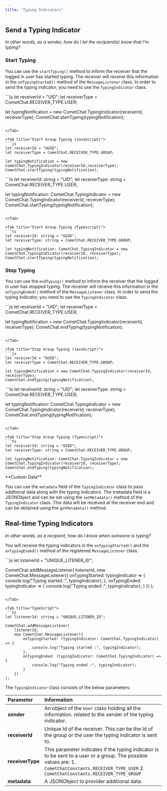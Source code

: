 ```yaml
---
title: "Typing Indicators"
---
```




## Send a Typing Indicator

*In other words, as a sender, how do I let the recipient(s) know that I'm typing?*

### Start Typing

You can use the `startTyping()` method to inform the receiver that the logged in user has started typing. The receiver will receive this information in the `onTypingStarted()` method of the `MessageListener` class. In order to send the typing indicator, you need to use the `TypingIndicator` class.

<Tabs>
<Tab title="Start User Typing (JavaScript)">
```js
let receiverId = "UID";
let receiverType = CometChat.RECEIVER_TYPE.USER;

let typingNotification = new CometChat.TypingIndicator(receiverId, receiverType);
CometChat.startTyping(typingNotification);
```

</Tab>

<Tab title="Start Group Typing (JavaScript)">
```js
let receiverId = "GUID";
let receiverType = CometChat.RECEIVER_TYPE.GROUP;

let typingNotification = new CometChat.TypingIndicator(receiverId,receiverType);
CometChat.startTyping(typingNotification);
```

</Tab>

<Tab title="Start User Typing (Typescript)">
```ts
let receiverId: string = "UID";
let receiverType: string = CometChat.RECEIVER_TYPE.USER;

let typingNotification: CometChat.TypingIndicator = new CometChat.TypingIndicator(receiverId, receiverType);
CometChat.startTyping(typingNotification);
```

</Tab>

<Tab title="Start Group Typing (Typescript)">
```ts
let receiverId: string = "GUID";
let receiverType: string = CometChat.RECEIVER_TYPE.GROUP;

let typingNotification: CometChat.TypingIndicator = new CometChat.TypingIndicator(receiverId, receiverType);
CometChat.startTyping(typingNotification);
```

</Tab>

</Tabs>

### Stop Typing

You can use the `endTyping()` method to inform the receiver that the logged in user has stopped typing. The receiver will receive this information in the `onTypingEnded()` method of the `MessageListener` class. In order to send the typing indicator, you need to use the `TypingIndicator` class.

<Tabs>
<Tab title="Stop User Typing (JavaScript)">
```js
let receiverId = "UID";
let receiverType = CometChat.RECEIVER_TYPE.USER;

let typingNotification = new CometChat.TypingIndicator(receiverId, receiverType);
CometChat.endTyping(typingNotification);
```

</Tab>

<Tab title="Stop Group Typing (JavaScript)">
```js
let receiverId = "GUID";
let receiverType = CometChat.RECEIVER_TYPE.GROUP;

let typingNotification = new CometChat.TypingIndicator(receiverId, receiverType);
CometChat.endTyping(typingNotification);
```

</Tab>

<Tab title="Stop User Typing (Typescript)">
```ts
let receiverId: string = "UID";
let receiverType: string = CometChat.RECEIVER_TYPE.USER;

let typingNotification: CometChat.TypingIndicator = new CometChat.TypingIndicator(receiverId, receiverType);
CometChat.endTyping(typingNotification);
```

</Tab>

<Tab title="Stop Group Typing (Typescript)">
```ts
let receiverId: string = "GUID";
let receiverType: string = CometChat.RECEIVER_TYPE.GROUP;

let typingNotification: CometChat.TypingIndicator = new CometChat.TypingIndicator(receiverId, receiverType);
CometChat.endTyping(typingNotification);
```

</Tab>

</Tabs>

<Note>
**Custom Data**

You can use the `metadata` field of the `TypingIndicator` class to pass additional data along with the typing indicators. The metadata field is a JSONObject and can be set using the `setMetadata()` method of the `TypingIndicator` class. This data will be received at the receiver end and can be obtained using the `getMetadata()` method.

</Note>

## Real-time Typing Indicators

*In other words, as a recipient, how do I know when someone is typing?*

You will receive the typing indicators in the `onTypingStarted()` and the `onTypingEnded()` method of the registered `MessageListener` class.

<Tabs>
<Tab title="Message Listener">
```js
let listenerId = "UNIQUE_LITENER_ID";

CometChat.addMessageListener(
  listenerId,
  new CometChat.MessageListener({
    onTypingStarted: typingIndicator => {
      console.log("Typing started :", typingIndicator);
    },
    onTypingEnded: typingIndicator => {
      console.log("Typing ended :", typingIndicator);
    }
  })
);
```

</Tab>

<Tab title="TypeScript">
```ts
let listenerId: string = "UNIQUE_LITENER_ID";

CometChat.addMessageListener(
    listenerId,
    new CometChat.MessageListener({
        onTypingStarted: (typingIndicator: CometChat.TypingIndicator) => {
            console.log("Typing started :", typingIndicator);
        },
        onTypingEnded: (typingIndicator: CometChat.TypingIndicator) => {
            console.log("Typing ended :", typingIndicator);
        }
    })
);
```

</Tab>

</Tabs>

The `TypingIndicator` class consists of the below parameters:

| Parameter        | Information                                                                                                                                                                                          |
| :---------------- | :---------------------------------------------------------------------------------------------------------------------------------------------------------------------------------------------------- |
| **sender**       | An object of the `User` class holding all the information. related to the sender of the typing indicator.                                                                                            |
| **receiverId**   | Unique Id of the receiver. This can be the Id of the group or the user the typing indicator is sent to.                                                                                              |
| **receiverType** | This parameter indicates if the typing indicator is to be sent to a user or a group. The possible values are: 1. `CometChatConstants.RECEIVER_TYPE_USER` 2. `CometChatConstants.RECEIVER_TYPE_GROUP` |
| **metadata**     | A JSONObject to provider additional data.                                                                                                                                                            |
